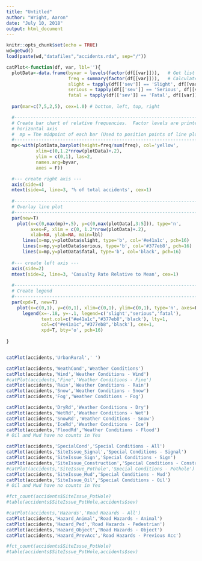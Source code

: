 ```yaml
---
title: "Untitled"
author: "Wright, Aaron"
date: "July 10, 2018"
output: html_document
---
```


```r
knitr::opts_chunk$set(echo = TRUE)
wd=getwd()
load(paste(wd,"datafiles","accidents.rda", sep="/"))
```


```r
catPlot<-function(df, var, lbl=''){
  plotData<-data.frame(byvar = levels(factor(df[[var]])),   # Get list of level names
                       freq = summary(factor(df[[var]])),   # Calculate frequency for each level
                       slight = tapply(df[['sev']] == 'Slight', df[[var]], mean) / mean(df[['sev']] == 'Slight'),
                       serious = tapply(df[['sev']] == 'Serious', df[[var]], mean) / mean(df[['sev']] == 'Serious'),
                       fatal = tapply(df[['sev']] == 'Fatal', df[[var]], mean) / mean(df[['sev']] == 'Fatal'))
 
  par(mar=c(7,5,2,5), cex=1.0) # bottom, left, top, right

  #---------------------------------------------------------------------------- 
  # Create bar chart of relative frequencies.  Factor levels are printed on the
  # horizontal axis
  #  mp = The midpoint of each bar (Used to position points of line plot)
  #----------------------------------------------------------------------------
  mp<-with(plotData,barplot(height=freq/sum(freq), col='yellow',
           xlim=c(0,1.2*nrow(plotData)+.2), 
           ylim = c(0,1), las=2,
           names.arg=byvar, 
           axes = F))

  #--- create right axis ---
  axis(side=4)
  mtext(side=4, line=3, '% of total accidents', cex=1)
 
  #---------------------------------------------------------------------------- 
  # Overlay line plot
  #----------------------------------------------------------------------------
  par(new=T)
    plot(x=c(0,max(mp)+.5), y=c(0,max(plotData[,3:5])), type='n', 
         axes=F, xlim = c(0, 1.2*nrow(plotData)+.2), 
         xlab=NA, ylab=NA, main=lbl)
      lines(x=mp,y=plotData$slight, type='b', col='#e41a1c', pch=16)
      lines(x=mp,y=plotData$serious, type='b', col='#377eb8', pch=16)
      lines(x=mp,y=plotData$fatal, type='b', col='black', pch=16)
 
  #--- create left axis --- 
  axis(side=2)
  mtext(side=2, line=3, 'Casualty Rate Relative to Mean', cex=1)
 
  #----------------------------------------------------------------------------
  # Create legend
  #----------------------------------------------------------------------------  
  par(xpd=T, new=T)
    plot(x=c(0,1), y=c(0,1), xlim=c(0,1), ylim=c(0,1), type='n', axes=F, xlab=NA, ylab=NA)
      legend(x=-.18, y=-.1, legend=c('slight',"serious",'fatal'),
             text.col=c("#e41a1c","#377eb8",'black'), lty=1, 
             col=c("#e41a1c","#377eb8",'black'), cex=1,
             xpd=T, bty='o', pch=16)
 
}



```


```r
catPlot(accidents,'UrbanRural',' ')
```



```r
catPlot(accidents,'WeathCond','Weather Conditions')
catPlot(accidents,'Wind','Weather Conditions - Wind')
#catPlot(accidents,'Fine','Weather Conditions - Fine')
catPlot(accidents,'Rain','Weather Conditions - Rain')
catPlot(accidents,'Snow','Weather Conditions - Snow')
catPlot(accidents,'Fog','Weather Conditions - Fog')

```


```r
catPlot(accidents,'DryRd','Weather Conditions - Dry')
catPlot(accidents,'WetRd','Weather Conditions - Wet')
catPlot(accidents,'SnowRd','Weather Conditions - Snow')
catPlot(accidents,'IceRd','Weather Conditions - Ice')
catPlot(accidents,'FloodRd','Weather Conditions - Flood')
# Oil and Mud have no counts in Yes
```

```r
catPlot(accidents,'SpecialCond','Special Conditions - All')
catPlot(accidents,'SiteIssue_Signal','Special Conditions - Signal')
catPlot(accidents,'SiteIssue_Sign','Special Conditions - Sign')
catPlot(accidents,'SiteIssue_Construction','Special Conditions - Construction')
#catPlot(accidents,'SiteIssue_Pothole','Special Conditions - Pothole')
catPlot(accidents,'SiteIssue_Mud','Special Conditions - Mud')
catPlot(accidents,'SiteIssue_Oil','Special Conditions - Oil')
# Oil and Mud have no counts in Yes

#fct_count(accidents$SiteIssue_PotHole)
#table(accidents$SiteIssue_PotHole,accidents$sev)
```


```r
#catPlot(accidents,'Hazards','Road Hazards - All')
catPlot(accidents,'Hazard_Animal','Road Hazards - Animal')
catPlot(accidents,'Hazard_Ped','Road Hazards - Pedestrian')
catPlot(accidents,'Hazard_Object','Road Hazards - Object')
catPlot(accidents,'Hazard_PrevAcc','Road Hazards - Previous Acc')

#fct_count(accidents$SiteIssue_PotHole)
#table(accidents$SiteIssue_PotHole,accidents$sev)
```



